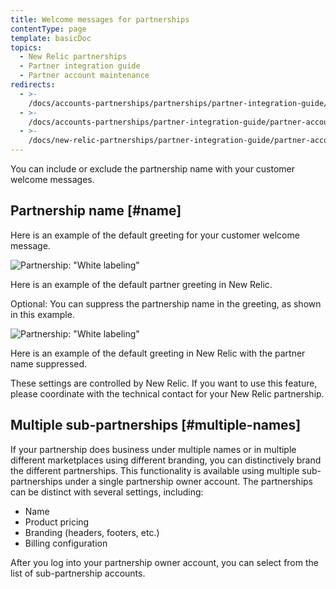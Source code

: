 ```yaml
---
title: Welcome messages for partnerships
contentType: page
template: basicDoc
topics:
  - New Relic partnerships
  - Partner integration guide
  - Partner account maintenance
redirects:
  - >-
    /docs/accounts-partnerships/partnerships/partner-integration-guide/white-labeling
  - >-
    /docs/accounts-partnerships/partner-integration-guide/partner-account-maintenance/white-labeling
  - >-
    /docs/new-relic-partnerships/partner-integration-guide/partner-account-maintenance/white-labeling
---
```


You can include or exclude the partnership name with your customer welcome messages.

## Partnership name [#name]

Here is an example of the default greeting for your customer welcome message.

![Partnership: "White labeling"](./images/screen-partner-welcome.png 'Partnership: "White labeling"')

Here is an example of the default partner greeting in New Relic.

Optional: You can suppress the partnership name in the greeting, as shown in this example.

![Partnership: "White labeling"](./images/screen-partner-suppress.png 'Partnership: "White labeling"')

Here is an example of the default greeting in New Relic with the partner name suppressed.

These settings are controlled by New Relic. If you want to use this feature, please coordinate with the technical contact for your New Relic partnership.

## Multiple sub-partnerships [#multiple-names]

If your partnership does business under multiple names or in multiple different marketplaces using different branding, you can distinctively brand the different partnerships. This functionality is available using multiple sub-partnerships under a single partnership owner account. The partnerships can be distinct with several settings, including:

* Name
* Product pricing
* Branding (headers, footers, etc.)
* Billing configuration

After you log into your partnership owner account, you can select from the list of sub-partnership accounts.
